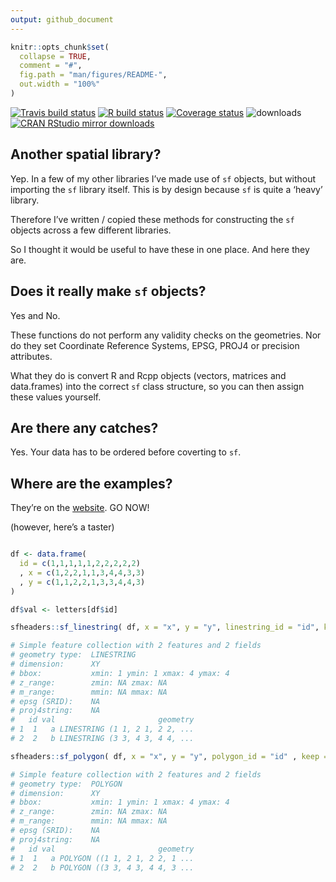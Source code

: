 ```yaml
---
output: github_document
---
```


```r
knitr::opts_chunk$set(
  collapse = TRUE,
  comment = "#",
  fig.path = "man/figures/README-",
  out.width = "100%"
)

```

[![Travis build status](https://travis-ci.com/dcooley/sfheaders.svg?branch=master)](https://travis-ci.com/dcooley/sfheaders)
[![R build status](https://github.com/dcooley/sfheaders/workflows/R-CMD-check/badge.svg)](https://github.com/dcooley/sfheaders/actions)
[![Coverage status](https://codecov.io/gh/dcooley/sfheaders/branch/master/graph/badge.svg)](https://codecov.io/github/dcooley/sfheaders?branch=master)
![downloads](http://cranlogs.r-pkg.org/badges/grand-total/sfheaders)
[![CRAN RStudio mirror downloads](http://cranlogs.r-pkg.org/badges/sfheaders)](https://CRAN.R-project.org/package=sfheaders)

## Another spatial library?

Yep. In a few of my other libraries I've made use of `sf` objects, but without importing the `sf` library itself. This is by design because `sf` is quite a 'heavy' library. 

Therefore I've written / copied these methods for constructing the `sf` objects across a few different libraries. 

So I thought it would be useful to have these in one place. And here they are.

## Does it really make `sf` objects?

Yes and No. 

These functions do not perform any validity checks on the geometries. Nor do they set Coordinate Reference Systems, EPSG, PROJ4 or precision attributes. 

What they do is convert R and Rcpp objects (vectors, matrices and data.frames) into the correct `sf` class structure, so you can then assign these values yourself. 


## Are there any catches?

Yes. Your data has to be ordered before coverting to `sf`.

## Where are the examples?

They're on the [website](https://dcooley.github.io/sfheaders/articles/examples.html). GO NOW!

(however, here's a taster)


```r

df <- data.frame(
  id = c(1,1,1,1,1,2,2,2,2,2)
  , x = c(1,2,2,1,1,3,4,4,3,3)
  , y = c(1,1,2,2,1,3,3,4,4,3)
)

df$val <- letters[df$id]

sfheaders::sf_linestring( df, x = "x", y = "y", linestring_id = "id", keep = TRUE )

# Simple feature collection with 2 features and 2 fields
# geometry type:  LINESTRING
# dimension:      XY
# bbox:           xmin: 1 ymin: 1 xmax: 4 ymax: 4
# z_range:        zmin: NA zmax: NA
# m_range:        mmin: NA mmax: NA
# epsg (SRID):    NA
# proj4string:    NA
#   id val                       geometry
# 1  1   a LINESTRING (1 1, 2 1, 2 2, ...
# 2  2   b LINESTRING (3 3, 4 3, 4 4, ...

sfheaders::sf_polygon( df, x = "x", y = "y", polygon_id = "id" , keep = TRUE )

# Simple feature collection with 2 features and 2 fields
# geometry type:  POLYGON
# dimension:      XY
# bbox:           xmin: 1 ymin: 1 xmax: 4 ymax: 4
# z_range:        zmin: NA zmax: NA
# m_range:        mmin: NA mmax: NA
# epsg (SRID):    NA
# proj4string:    NA
#   id val                       geometry
# 1  1   a POLYGON ((1 1, 2 1, 2 2, 1 ...
# 2  2   b POLYGON ((3 3, 4 3, 4 4, 3 ...

```

